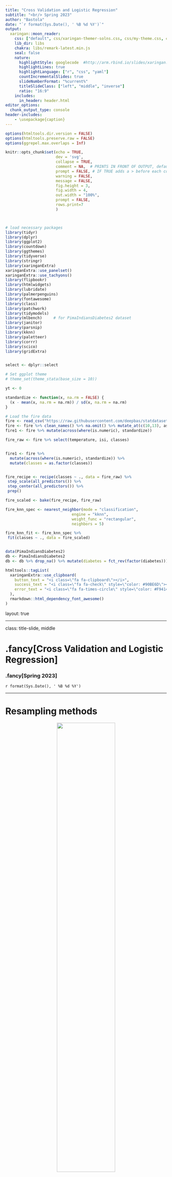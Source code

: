```yaml
---
title: "Cross Validation and Logistic Regression"
subtitle: "<br/> Spring 2023"
author: "Bastola"
date: "`r format(Sys.Date(), ' %B %d %Y')`"
output:
  xaringan::moon_reader:
    css: ["default", css/xaringan-themer-solns.css, css/my-theme.css, css/my-font.css]
    lib_dir: libs
    chakra: libs/remark-latest.min.js
    seal: false
    nature:
      highlightStyle: googlecode  #http://arm.rbind.io/slides/xaringan.html#77 # idea, magula
      highlightLines: true
      highlightLanguage: ["r", "css", "yaml"]
      countIncrementalSlides: true
      slideNumberFormat: "%current%"
      titleSlideClass: ["left", "middle", "inverse"]
      ratio: "16:9"
    includes:
      in_header: header.html
editor_options: 
  chunk_output_type: console
header-includes:
    - \usepackage{caption}
---
```



```r
options(htmltools.dir.version = FALSE)
options(htmltools.preserve.raw = FALSE)
options(ggrepel.max.overlaps = Inf)

knitr::opts_chunk$set(echo = TRUE, 
                      dev = 'svg',
                      collapse = TRUE, 
                      comment = NA,  # PRINTS IN FRONT OF OUTPUT, default is '##' which comments out output
                      prompt = FALSE, # IF TRUE adds a > before each code input
                      warning = FALSE, 
                      message = FALSE,
                      fig.height = 3, 
                      fig.width = 4,
                      out.width = "100%",
                      prompt = FALSE,
                      rows.print=7
                      )



# load necessary packages
library(tidyr)
library(dplyr)
library(ggplot2)
library(countdown)
library(ggthemes)
library(tidyverse)
library(stringr)
library(xaringanExtra)
xaringanExtra::use_panelset()
xaringanExtra::use_tachyons()
library(flipbookr)
library(htmlwidgets)
library(lubridate)
library(palmerpenguins)
library(fontawesome)
library(class)
library(patchwork)
library(tidymodels)
library(mlbench)     # for PimaIndiansDiabetes2 dataset
library(janitor)
library(parsnip)
library(kknn)
library(paletteer)
library(corrr)
library(scico)
library(gridExtra)


select <- dplyr::select

# Set ggplot theme
# theme_set(theme_stata(base_size = 10))

yt <- 0

standardize <- function(x, na.rm = FALSE) {
  (x - mean(x, na.rm = na.rm)) / sd(x, na.rm = na.rm)
}

# Load the fire data
fire <- read_csv("https://raw.githubusercontent.com/deepbas/statdatasets/main/Algeriafires.csv")
fire <- fire %>% clean_names() %>% na.omit() %>% mutate_at(c(10,13), as.numeric)
fire1 <- fire %>% mutate(across(where(is.numeric), standardize))

fire_raw <- fire %>% select(temperature, isi, classes)


fire1 <- fire %>% 
  mutate(across(where(is.numeric), standardize)) %>% 
  mutate(classes = as.factor(classes))


fire_recipe <- recipe(classes ~ ., data = fire_raw) %>%
 step_scale(all_predictors()) %>%
 step_center(all_predictors()) %>%
 prep()

fire_scaled <- bake(fire_recipe, fire_raw)

fire_knn_spec <- nearest_neighbor(mode = "classification",
                             engine = "kknn",
                             weight_func = "rectangular",
                             neighbors = 5)

fire_knn_fit <- fire_knn_spec %>%
 fit(classes ~ ., data = fire_scaled)


data(PimaIndiansDiabetes2)
db <- PimaIndiansDiabetes2
db <- db %>% drop_na() %>% mutate(diabetes = fct_rev(factor(diabetes))) 

```



```r
htmltools::tagList(
  xaringanExtra::use_clipboard(
    button_text = "<i class=\"fa fa-clipboard\"></i>",
    success_text = "<i class=\"fa fa-check\" style=\"color: #90BE6D\"></i>",
    error_text = "<i class=\"fa fa-times-circle\" style=\"color: #F94144\"></i>"
  ),
  rmarkdown::html_dependency_font_awesome()
)
```


layout: true
  
---

class: title-slide, middle

# .fancy[Cross Validation and Logistic Regression]

### .fancy[Spring 2023]

`r format(Sys.Date(), ' %B %d %Y')`


---


# Resampling methods

<center>
<img src="images/resampling.svg" width="60%" height="60%"> <br>
</center>


.yellow-h[Create a series of data sets similar to the training/testing split, always used with the training set]


.footnote[[Kuhn and Johnson (2019)](https://bookdown.org/max/FES/resampling.html)]


---


```r
set.seed(12345)
fire1 <- fire %>% 
  mutate(across(where(is.numeric), standardize)) %>% 
  mutate(classes = as.factor(classes))

fire_split <- initial_split(fire1, prop = 0.5)

# Create training data
fire_train <- fire_split %>%
                    training()


# Create testing data
fire_test <- fire_split %>%
                    testing()
```


```r
fire_knn_spec <- nearest_neighbor(mode = "classification",
                             engine = "kknn",
                             weight_func = "rectangular",
                             neighbors = 5)

fire_knn_wkflow <- workflow() %>%
  add_recipe(fire_recipe) %>%
  add_model(fire_knn_spec)


fire_knn_fit <- fit(fire_knn_wkflow, data = fire_train)

test_features <- fire_test %>% select(temperature, isi) %>% data.frame()

nn1_pred <- predict(fire_knn_fit, test_features, type = "raw")

fire_results <- fire_test %>% 
  select(classes) %>% 
  bind_cols(predicted = nn1_pred)
  

#create a prediction pt grid

temp_grid <- seq(min(fire1$temperature), max(fire1$temperature), length.out = 100)
isi_grid <- seq(min(fire1$isi), max(fire1$isi), length.out = 100)
plot_grid <- expand.grid(temperature = temp_grid, isi = isi_grid)

knn_pred_grid <- predict(fire_knn_fit, plot_grid, type = "raw")

prediction_table <- bind_cols(plot_grid, data.frame(classes = knn_pred_grid))

```



## Why not to use single (training) test set

```r
ts1 <- ggplot(data = fire_train) +
  geom_point(data = prediction_table, aes(x = temperature, y = isi, color = classes), alpha = 0.05) +
  geom_point(aes(x = temperature, y = isi, color = classes), alpha = 0.5) +
  labs(x = "Temperature", y = "Initian Spread Index (ISI)") +
  scale_fill_wsj() +
  scale_color_wsj() +
  theme_light() +
  theme(legend.position = "none")  +
  ggtitle("Training set #1") + theme(plot.title = element_text(hjust = 0.5))



set.seed(143)
fire_split1 <- initial_split(fire1, prop = 0.75)

# Create training data
fire_train1 <- fire_split1 %>%
                    training()


# Create testing data
fire_test1 <- fire_split1 %>%
                    testing()


fire_knn_spec <- nearest_neighbor(mode = "classification",
                             engine = "kknn",
                             weight_func = "rectangular",
                             neighbors = 5)

fire_knn_wkflow <- workflow() %>%
  add_recipe(fire_recipe) %>%
  add_model(fire_knn_spec)


fire_knn_fit1 <- fit(fire_knn_wkflow, data = fire_train1)

test_features1 <- fire_test1 %>% select(temperature, isi) %>% data.frame()

nn1_pred1 <- predict(fire_knn_fit1, test_features1, type = "raw")

fire_results1 <- fire_test1 %>% 
  select(classes) %>% 
  bind_cols(predicted = nn1_pred1)
  

#create a prediction pt grid

knn_pred_grid1 <- predict(fire_knn_fit1, plot_grid, type = "raw")

prediction_table1 <- bind_cols(plot_grid, data.frame(classes = knn_pred_grid1))



ts2 <- ggplot(data = fire_train1) +
  geom_point(data = prediction_table1, aes(x = temperature, y = isi, color = classes), alpha = 0.05) +
  geom_point(aes(x = temperature, y = isi, color = classes), alpha = 0.5) +
  labs(x = "Temperature", y = "Initian Spread Index (ISI)") +
  scale_fill_wsj() +
  scale_color_wsj() +
  theme_light() +
  theme(legend.position = "none") +
  ggtitle("Training set #2") + theme(plot.title = element_text(hjust = 0.5))

grid.arrange(ts1,ts2, ncol = 2) 

```


---

background-image: url(images/k-folds.png)
background-position: 50% 90%
background-size: 90%

## Cross validation

.bq[
.bold[Idea:] Split the training data up into multiple training-validation pairs, evaluate the classifier on each split and average the performance metrics
]

.footnote[Image courtesy of Dennis Sun]

---

class: middle

## k-fold cross validation

.bq.font90[
1. split the data into $k$ subsets

2. combine the first $k-1$ subsets into a training set and train the classifier

3. evaluate the model predictions on the last (i.e. $k$th) held-out subset

4. repeat steps 2-3 $k$ times (i.e. $k$ "folds"), each time holding out a different one of the $k$ subsets

5. calculate performance metrics from each validation set

6. average each metric over the $k$ folds to come up with a single estimate of that metric
]

---

```r
#rm(accuracy, ppv)
#detach(package:caret)
train_complete <- fire_raw

fire_recipe <- recipe(
  classes ~  temperature + isi, 
  data = train_complete
) %>%
  step_scale(all_predictors()) %>%
  step_center(all_predictors())

knn_spec <- nearest_neighbor(
  weight_func = "rectangular", 
  neighbors = tune() #<<
) %>%
  set_engine("kknn") %>%
  set_mode("classification")

set.seed(1234)

fire_vfold <- vfold_cv(fire_raw, v = 5, strata = classes)

k_vals <- tibble(neighbors = seq(from = 1, to = 15, by = 1))

knn_fit <- workflow() %>%
  add_recipe(fire_recipe) %>%
  add_model(knn_spec) %>%
  tune_grid(
    resamples = fire_vfold, 
    grid = k_vals,
    metrics = metric_set(accuracy, sensitivity, specificity, ppv, kap, mcc)
    )

cv_metrics <- collect_metrics(knn_fit)

ggplot(cv_metrics %>% filter(.metric == "accuracy"), aes(x = neighbors, y = mean)) +
  geom_point() + 
  geom_line() +
  labs(x = "#Neighbors", y = "Accuracy (Cross-Validation)") +
  theme_light() +
  scale_x_continuous(breaks = 1:15, minor_breaks = NULL) + 
  scale_y_continuous(limits = c(0.93,1.0))

```

.hljs.purple[
- Based on accuracy, $k=7$ appears best, We C=can look at other metrics. Notice that accuracy doesn't always decrease with $k$
]

---

class: middle

## 5-fold cross validation

Creating the recipe


```r
fire_recipe <- recipe(classes ~  temperature + isi, data = fire_train) %>%
  step_scale(all_predictors()) %>%
  step_center(all_predictors()) %>% 
  prep()
```


---

class: middle

## 5-fold cross validation

Create your model specification and use `tune()` as a placeholder for the number of neighbors

```r
knn_spec <- nearest_neighbor(mode = "classification",
                             engine = "kknn",
                             weight_func = "rectangular", 
                             neighbors = tune())  #<<
```


Split the `fire_train` data set into `v = 5` folds, stratified by `classes`

```r
fire_vfold <- vfold_cv(fire_train, v = 5, strata = classes)
```


---

class: middle

## 5-fold cross validation

Create a grid of $K$ values, the number of neighbors

```r
k_vals <- tibble(neighbors = seq(from = 1, to = 15, by = 1))
```


Run 5-fold CV on the `k_vals` grid, storing four performance metrics

```r
knn_fit <- workflow() %>%
  add_recipe(fire_recipe) %>%
  add_model(knn_spec) %>%
  tune_grid(resamples = fire_vfold, 
            grid = k_vals,
            metrics = metric_set(accuracy, sensitivity, specificity, ppv))
```


---

class: middle

## Choosing K

Collect the performance metrics and find the best model

.font110[
```r
cv_metrics <- collect_metrics(knn_fit)
cv_metrics %>% head(6)
```
]

---

class: middle

## Choosing K

```r
cv_metrics %>%
  group_by(.metric) %>%
  slice_max(mean) 

```

---

# Choosing K

```r
final.results <- cv_metrics %>%  mutate(.metric = as.factor(.metric)) %>%
  select(neighbors, .metric, mean)

final.results %>%
  ggplot(aes(x = neighbors, y = mean, color = forcats::fct_reorder2(.metric, neighbors, mean))) +
  geom_line(size = 1) +
  geom_point(size = 2) +
  theme_minimal() +
  scale_color_wsj() + 
  scale_x_continuous(breaks = k_vals[[1]]) +
  theme(panel.grid.minor.x = element_blank())+
  labs(color='Metric', y = "Estimate", x = "K")
```

---
background-image: url(images/cv-5.png)
background-position: middle, center
background-size: 55%
## The full process

.footnote[Image source: rafalab.github.io/dsbook/]

---


class: action, middle

# <i class="fa fa-pencil-square-o" style="font-size:48px;color:purple">&nbsp;Group&nbsp;Activity&nbsp;`r (yt <- yt + 1)`</i>    


.pull-left-40[
![](https://media.giphy.com/media/RKApDdwsQ6jkwd6RNn/giphy.gif)
]
.pull-right-60[
<br>
<br>
.bq[
- Get the class activity 23.Rmd file from  [moodle](https://moodle.carleton.edu/course/view.php?id=41417) 
- Let's work on group activity 1 together
]



]

`r countdown(minutes = 5, seconds = 00, top = 0 , color_background = "inherit", padding = "3px 4px", font_size = "2em")`

---



class: inverse, middle

# .Large[Let's see further example of classification using simple logistic regression!]

---

.panelset[
.panel[.panel-name[Logistic Regression (LR)]
.bq.font80[
- Binary response, $Y$,  with an explanatory (predictor, features) variables, $X_1$.
- We model the probability that $Y$ belongs to a particular category.


$$P(Y = 1 ) = \frac{e^{\beta_0 + \beta_1X_1}}{1 + e^{\beta_0 + \beta_1X_1}}$$

$$\text{Odds} = \frac{P(Y = 1 )}{1 - P(Y = 1 )} = e^{\beta_0 + \beta_1X_1}$$

$$\text{Log Odds} = \beta_0 + \beta_1X_1$$
]

]


.panel[.panel-name[Visual]

```r
db_plot <- db %>% mutate(y = ifelse(diabetes == "pos", 1, 0))
ggplot(db_plot, aes(x=glucose, y=y)) + 
  geom_point(aes(color=diabetes, shape = diabetes)) + 
  geom_smooth(method = glm, method.args = list(family = binomial), se = FALSE) + 
  labs(y = "Probability of diabetes", title = "Logistic regression probability of diabetes given glucose")+
  theme_tufte()+
  scale_color_wsj()
```

]

.panel[.panel-name[Data Preparation]

```r
# Create data split for train and test
set.seed(12345)
db_single <- db %>% select(diabetes, glucose) %>% 
  mutate(diabetes = fct_relevel(diabetes, ref = "neg" )) 
db_split <- initial_split(db_single, prop = 0.80)

# Create training data
db_train <- db_split %>% training()

# Create testing data
db_test <- db_split %>% testing()
```
]


.panel[.panel-name[Modeling]

```r
set.seed(12345)
db_recipe <- recipe(diabetes ~ ., data = db_train) %>%
  step_scale(all_predictors()) %>%
  step_center(all_predictors()) %>% prep()

fitted_logistic_model <- logistic_reg(engine = "glm",  # Call the model
                                      mode = "classification") %>% 
                        fit(diabetes~., data = db_train)  # Fit the model
```

]
]

---

class: middle

# Tidy the Summary

```r
broom::tidy(fitted_logistic_model)
```


---

class: middle

# Odds Ratio

$$ODDS = \frac{probability}{1 - probability}$$


```r
broom::tidy(fitted_logistic_model, exponentiate = TRUE)
```


---

# Threshold for classification

```r
set.seed(12345)
t <- 0.5
x.thres<- (log(t/(1-t))-fitted_logistic_model$fit$coefficients[1])/fitted_logistic_model$fit$coefficients[2]

db_plot <- db %>% mutate(y = ifelse(diabetes == "pos", 1, 0))

ggplot(db_plot, aes(x=glucose, y=y)) + 
  geom_jitter(aes(color=diabetes, shape =diabetes), height = 0.01) + 
  geom_smooth(method = glm, method.args = list(family = binomial), se = FALSE) + 
  labs(y="Probability of diabetes", title = "Probability of diabetes given glucose") + 
  geom_segment(aes(x=x.thres, xend=180,y=0.50,yend=0.50), linetype = "dashed", col = "firebrick") + 
  geom_segment(aes(x=x.thres, xend=x.thres,y=1,yend=0), linetype = "dashed") +
  geom_text(x=181, y=.49, label = "threshold = 143.11", color="blue",family="Times") + 
  annotate(geom = "rect", xmin = x.thres, xmax = 200, ymin = -.05, ymax = .05, fill = "blue", alpha = 0.1) + 
  geom_text(x=170, y = .15,label = "diabetes", color="blue",family="Times")+
  theme_tufte() + 
  xlim(c(54,200))
```


---


class: middle

# Class Prediction

.code80[
```r
set.seed(12345)
pred_class <- predict(fitted_logistic_model,  new_data = db_test) 
bind_cols(db_test %>% select(diabetes), pred_class) %>% 
  conf_mat(diabetes, .pred_class) %>% # confusion matrix
  autoplot(type = "heatmap") # with graphics
```
]

---

# Class Probabilities with `threshold = 0.50`

```r
# Prediction Probabilities
library(probably)
pred_prob <- predict(fitted_logistic_model,  new_data = db_test,   type = "prob")

db_results <- db_test %>% bind_cols(pred_prob) %>%
  mutate(.pred_class = make_two_class_pred(.pred_neg, levels(diabetes), threshold = .5)) %>%
  select(diabetes, glucose, contains(".pred"))
```

```r
head(db_results,10)
```


---

class: middle

# Custom Metrics

.pull-left[
```r
db_results %>%  
  conf_mat(diabetes,.pred_class) %>% 
  autoplot(type = "heatmap")
```
]

.pull-right[
```r
custom_metrics <- metric_set(accuracy, 
                             sens, 
                             spec, 
                             ppv)
custom_metrics(db_results,
               truth = diabetes,
               estimate = .pred_class)
```
]

---


# Class Probabilities with `threshold = 0.70`

```r
# Prediction Probabilities
library(probably)
pred_prob <- predict(fitted_logistic_model,  new_data = db_test,   type = "prob")

db_results <- db_test %>% bind_cols(pred_prob) %>%
  mutate(.pred_class = make_two_class_pred(.pred_neg, levels(diabetes), threshold = .70)) %>%
  select(diabetes, glucose, contains(".pred"))
```

```r
head(db_results,10)
```


---

class: middle

# Custom Metrics

.pull-left[
```r
db_results %>%  
  conf_mat(diabetes,.pred_class) %>% 
  autoplot(type = "heatmap")
```
]

.pull-right[
```r
custom_metrics <- metric_set(accuracy, 
                             sens, 
                             spec, 
                             ppv)
custom_metrics(db_results,
               truth = diabetes,
               estimate = .pred_class)
```
]

---

class: action, middle

# <i class="fa fa-pencil-square-o" style="font-size:48px;color:purple">&nbsp;Group&nbsp;Activity&nbsp;`r (yt <- yt + 1)`</i>    


.pull-left-40[
![](https://media.giphy.com/media/RKApDdwsQ6jkwd6RNn/giphy.gif)
]
.pull-right-60[
<br>
<br>
.bq[
- Please continue working on group activity 2
]

]

`r countdown(minutes = 10, seconds = 00, top = 0 , color_background = "inherit", padding = "3px 4px", font_size = "2em")`

